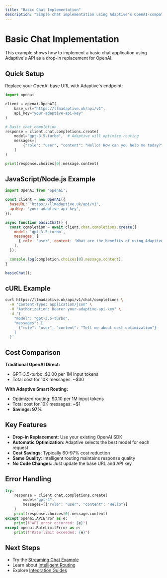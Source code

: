 ```yaml
---
title: "Basic Chat Implementation"
description: "Simple chat implementation using Adaptive's OpenAI-compatible API"
---
```


# Basic Chat Implementation

This example shows how to implement a basic chat application using Adaptive's API as a drop-in replacement for OpenAI.

## Quick Setup

Replace your OpenAI base URL with Adaptive's endpoint:

```python
import openai

client = openai.OpenAI(
    base_url="https://llmadaptive.uk/api/v1",
    api_key="your-adaptive-api-key"
)

# Basic chat completion
response = client.chat.completions.create(
    model="gpt-3.5-turbo",  # Adaptive will optimize routing
    messages=[
        {"role": "user", "content": "Hello! How can you help me today?"}
    ]
)

print(response.choices[0].message.content)
```

## JavaScript/Node.js Example

```javascript
import OpenAI from 'openai';

const client = new OpenAI({
  baseURL: 'https://llmadaptive.uk/api/v1',
  apiKey: 'your-adaptive-api-key',
});

async function basicChat() {
  const completion = await client.chat.completions.create({
    model: 'gpt-3.5-turbo',
    messages: [
      { role: 'user', content: 'What are the benefits of using Adaptive?' }
    ],
  });

  console.log(completion.choices[0].message.content);
}

basicChat();
```

## cURL Example

```bash
curl https://llmadaptive.uk/api/v1/chat/completions \
  -H "Content-Type: application/json" \
  -H "Authorization: Bearer your-adaptive-api-key" \
  -d '{
    "model": "gpt-3.5-turbo",
    "messages": [
      {"role": "user", "content": "Tell me about cost optimization"}
    ]
  }'
```

## Cost Comparison

**Traditional OpenAI Direct:**
- GPT-3.5-turbo: $3.00 per 1M input tokens
- Total cost for 10K messages: ~$30

**With Adaptive Smart Routing:**
- Optimized routing: $0.10 per 1M input tokens  
- Total cost for 10K messages: ~$1
- **Savings: 97%**

## Key Features

- **Drop-in Replacement**: Use your existing OpenAI SDK
- **Automatic Optimization**: Adaptive selects the best model for each request
- **Cost Savings**: Typically 60-97% cost reduction
- **Same Quality**: Intelligent routing maintains response quality
- **No Code Changes**: Just update the base URL and API key

## Error Handling

```python
try:
    response = client.chat.completions.create(
        model="gpt-4",
        messages=[{"role": "user", "content": "Hello"}]
    )
    print(response.choices[0].message.content)
except openai.APIError as e:
    print(f"API error occurred: {e}")
except openai.RateLimitError as e:
    print(f"Rate limit exceeded: {e}")
```

## Next Steps

- Try the [Streaming Chat Example](/examples/streaming-chat)
- Learn about [Intelligent Routing](/features/intelligent-routing)
- Explore [Integration Guides](/integrations/openai-sdk)